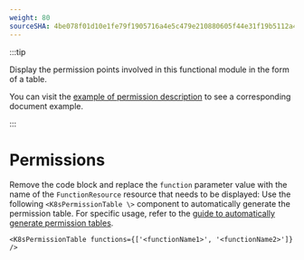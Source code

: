 ```yaml
---
weight: 80
sourceSHA: 4be078f01d10e1fe79f1905716a4e5c479e210880605f44e31f19b5112a48feb
---
```


:::tip

Display the permission points involved in this functional module in the form of a table.

You can visit the [example of permission description](https://product-doc-guide.alauda.cn/template/permissions/example.html) to see a corresponding document example.

:::

# Permissions

Remove the code block and replace the `function` parameter value with the name of the `FunctionResource` resource that needs to be displayed:
Use the following `<K8sPermissionTable \>` component to automatically generate the permission table. For specific usage, refer to the [guide to automatically generate permission tables](https://product-doc-guide.alauda.cn/guide/auto_gen_permissions.html).

```mdx
<K8sPermissionTable functions={['<functionName1>', '<functionName2>']} />
```
